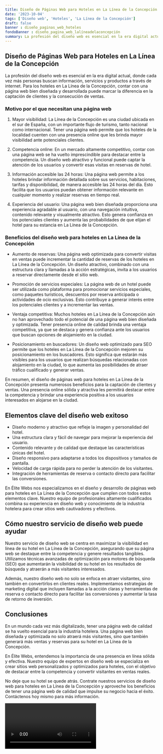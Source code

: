 ```yaml
---
title: Diseño de Páginas Web para Hoteles en La Línea de la Concepción
date: '2023-10-04'
tags: ['Diseño web', 'Hoteles', 'La Línea de la Concepción']
draft: false
banner : diseño_paginas_web_hoteles
fondoBanner : diseño_pagina_web_lalíneadelaconcepción
summary: La profesión del diseño web es esencial en la era digital actual, donde cada vez más personas buscan información, servicios y productos a través de internet. Para los hoteles en La Línea de la Concepción, contar con una página web bien diseñada y desarrollada puede marcar la diferencia en la captación de clientes y la consecución de ventas.
---
```


## Diseño de Páginas Web para Hoteles en La Línea de la Concepción

La profesión del diseño web es esencial en la era digital actual, donde cada vez más personas buscan información, servicios y productos a través de internet. Para los hoteles en La Línea de la Concepción, contar con una página web bien diseñada y desarrollada puede marcar la diferencia en la captación de clientes y la consecución de ventas.

### Motivo por el que necesitan una página web

1. Mayor visibilidad: La Línea de la Concepción es una ciudad ubicada en el sur de España, con un importante flujo de turismo, tanto nacional como internacional. Tener una página web permite que los hoteles de la localidad cuenten con una presencia online que les brinda mayor visibilidad ante potenciales clientes.

2. Competencia online: En un mercado altamente competitivo, contar con una página web se ha vuelto imprescindible para destacar entre la competencia. Un diseño web atractivo y funcional puede captar la atención de los usuarios y convertir esas visitas en reservas de hotel.

3. Información accesible las 24 horas: Una página web permite a los hoteles brindar información detallada sobre sus servicios, habitaciones, tarifas y disponibilidad, de manera accesible las 24 horas del día. Esto facilita que los usuarios puedan obtener información relevante en cualquier momento y realizar reservas en tiempo real.

4. Experiencia del usuario: Una página web bien diseñada proporciona una experiencia agradable al usuario, con una navegación intuitiva, contenido relevante y visualmente atractivo. Esto genera confianza en los potenciales clientes y aumenta las probabilidades de que elijan el hotel para su estancia en La Línea de la Concepción.

### Beneficios del diseño web para hoteles en La Línea de la Concepción

- Aumento de reservas: Una página web optimizada para convertir visitas en ventas puede incrementar la cantidad de reservas de los hoteles en La Línea de la Concepción. Un diseño atractivo, combinado con una estructura clara y llamadas a la acción estratégicas, invita a los usuarios a reservar directamente desde el sitio web.

- Promoción de servicios especiales: La página web de un hotel puede ser utilizada como plataforma para promocionar servicios especiales, como paquetes turísticos, descuentos por reserva anticipada o actividades de ocio exclusivas. Esto contribuye a generar interés entre los potenciales clientes y a incrementar las ventas.

- Ventaja competitiva: Muchos hoteles en La Línea de la Concepción aún no han aprovechado todo el potencial de una página web bien diseñada y optimizada. Tener presencia online de calidad brinda una ventaja competitiva, ya que se destaca y genera confianza ante los usuarios que buscan opciones de alojamiento en la ciudad.

- Posicionamiento en buscadores: Un diseño web optimizado para SEO permite que los hoteles en La Línea de la Concepción mejoren su posicionamiento en los buscadores. Esto significa que estarán más visibles para los usuarios que realizan búsquedas relacionadas con alojamiento en la ciudad, lo que aumenta las posibilidades de atraer tráfico cualificado y generar ventas.

En resumen, el diseño de páginas web para hoteles en La Línea de la Concepción presenta numerosos beneficios para la captación de clientes y ventas. Una presencia online sólida y atractiva les permitirá destacar entre la competencia y brindar una experiencia positiva a los usuarios interesados en alojarse en la ciudad.

<GifSeo />

<Cta />

## Elementos clave del diseño web exitoso

- Diseño moderno y atractivo que refleje la imagen y personalidad del hotel.
- Una estructura clara y fácil de navegar para mejorar la experiencia del usuario.
- Contenido relevante y de calidad que destaque las características únicas del hotel.
- Diseño responsivo para adaptarse a todos los dispositivos y tamaños de pantalla.
- Velocidad de carga rápida para no perder la atención de los visitantes.
- Integración de herramientas de reserva o contacto directo para facilitar las conversiones.

En Élite Webs nos especializamos en el diseño y desarrollo de páginas web para hoteles en La Línea de la Concepción que cumplen con todos estos elementos clave. Nuestro equipo de profesionales altamente cualificados combina su experiencia en diseño web y conocimiento de la industria hotelera para crear sitios web cautivadores y efectivos.

## Cómo nuestro servicio de diseño web puede ayudar

Nuestro servicio de diseño web se centra en maximizar la visibilidad en línea de su hotel en La Línea de la Concepción, asegurando que su página web se destaque entre la competencia y genere resultados tangibles. Utilizamos técnicas avanzadas de optimización para motores de búsqueda (SEO) que aumentarán la visibilidad de su hotel en los resultados de búsqueda y atraerán a más visitantes interesados.

Además, nuestro diseño web no solo se enfoca en atraer visitantes, sino también en convertirlos en clientes reales. Implementamos estrategias de marketing digital que incluyen llamadas a la acción claras y herramientas de reserva o contacto directo para facilitar las conversiones y aumentar la tasa de retorno de inversión.

## Conclusiones

En un mundo cada vez más digitalizado, tener una página web de calidad se ha vuelto esencial para la industria hotelera. Una página web bien diseñada y optimizada no solo atraerá más visitantes, sino que también generará más ventas y reservas para su hotel en La Línea de la Concepción.

En Élite Webs, entendemos la importancia de una presencia en línea sólida y efectiva. Nuestro equipo de expertos en diseño web se especializa en crear sitios web personalizados y optimizados para hoteles, con el objetivo de destacar entre la competencia y convertir visitantes en ventas reales.

No deje que su hotel se quede atrás. Contrate nuestros servicios de diseño web para hoteles en La Línea de la Concepción y aproveche los beneficios de tener una página web de calidad que impulse su negocio hacia el éxito. Contáctenos hoy mismo para más información.

<Video />

<CtaBot job='Hoteles' city='La Línea de la Concepción'/>

<Gmaps query='La Línea de la Concepción+españa+maps' />